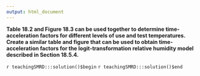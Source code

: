 ```yaml
---
output: html_document
---
```


__Table 18.2 and Figure 18.3 can be used together to determine time-acceleration factors for different levels of use and test temperatures.  Create a similar table and figure that can be used to obtain time-acceleration factors for the logit-transformation relative humidity model described in Section 18.5.4.__

`r teachingSMRD:::solution()$begin`
`r teachingSMRD:::solution()$end`
